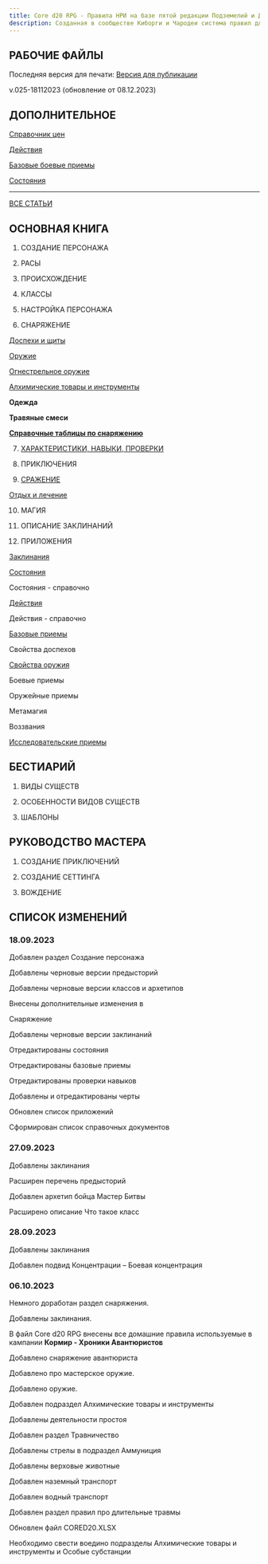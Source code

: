 ```yaml
---
title: Core d20 RPG - Правила НРИ на базе пятой редакции Подземелий и Драконов
description: Созданная в сообществе Киборги и Чародеи система правил для НРИ
---
```


## РАБОЧИЕ ФАЙЛЫ

Последняя версия для печати: [Версия для публикации](https://1drv.ms/w/s!Atcrhwwo1lBA4-MYO3eLXJyl4dRe2Q?e=bzKp9H)

v.025-18112023 (обновление от 08.12.2023)

## ДОПОЛНИТЕЛЬНОЕ

[Справочник цен](https://1drv.ms/w/s!Atcrhwwo1lBA34Zyc4aJTXfDKECa2A?e=TXivVo)

[Действия](https://1drv.ms/w/s!Atcrhwwo1lBA2dM1YzRDMg03gFExVg?e=tekaaH)

[Базовые боевые приемы](https://1drv.ms/w/s!Atcrhwwo1lBA2dMyCM_VzyPoHuZPGQ?e=PQCY66)

[Состояния](https://1drv.ms/w/s!Atcrhwwo1lBA2dM4es-k2Vu9fId01A?e=gtN8VU)

---

[ВСЕ СТАТЬИ](https://cyborgsandmages.com/posts/cored20rpg/1)

## ОСНОВНАЯ КНИГА

1.  СОЗДАНИЕ ПЕРСОНАЖА

2.  РАСЫ

3.  ПРОИСХОЖДЕНИЕ

4.  КЛАССЫ

5.  НАСТРОЙКА ПЕРСОНАЖА

6.  СНАРЯЖЕНИЕ

[Доспехи и щиты](https://cyborgsandmages.com/posts/cored20rpg/armor)

[Оружие](https://cyborgsandmages.com/posts/cored20rpg/weapons)

[Огнестрельное оружие](https://cyborgsandmages.com/posts/cored20rpg/firearms)

[Алхимические товары и инструменты](https://cyborgsandmages.com/posts/cored20rpg/alchemical-items-and-substances)

**Одежда**

**Травяные смеси**

[**Справочные таблицы по снаряжению**](https://cyborgsandmages.com/posts/cored20rpg/equipment---tables)

7.  [ХАРАКТЕРИСТИКИ, НАВЫКИ, ПРОВЕРКИ](https://cyborgsandmages.com/posts/cored20rpg/abilities-checks-skills)

8.  ПРИКЛЮЧЕНИЯ

9.  [СРАЖЕНИЕ](https://cyborgsandmages.com/posts/cored20rpg/combat)

[Отдых и лечение](https://cyborgsandmages.com/posts/cored20rpg/rests-and-healing)

10. МАГИЯ

11. ОПИСАНИЕ ЗАКЛИНАНИЙ

12. ПРИЛОЖЕНИЯ

[Заклинания](https://cyborgsandmages.com/posts/cored20rpg/spells)

[Состояния](https://cyborgsandmages.com/posts/cored20rpg/conditions)

Состояния - справочно

[Действия](https://cyborgsandmages.com/posts/cored20rpg/actions)

Действия - справочно

[Базовые приемы](https://cyborgsandmages.com/posts/cored20rpg/basicmaneuvers)

Свойства доспехов

[Свойства оружия](https://cyborgsandmages.com/posts/cored20rpg/weaponproperties)

Боевые приемы

Оружейные приемы

Метамагия

Воззвания

[Исследовательские приемы](https://cyborgsandmages.com/posts/cored20rpg/exploration-knacks#%D0%B2%D0%B0%D1%80%D0%B2%D0%B0%D1%80)

## БЕСТИАРИЙ

1.  ВИДЫ СУЩЕСТВ

2.  ОСОБЕННОСТИ ВИДОВ СУЩЕСТВ

3.  ШАБЛОНЫ

## РУКОВОДСТВО МАСТЕРА

1.  СОЗДАНИЕ ПРИКЛЮЧЕНИЙ

2.  СОЗДАНИЕ СЕТТИНГА

3.  ВОЖДЕНИЕ

## СПИСОК ИЗМЕНЕНИЙ

### 18.09.2023

Добавлен раздел Создание персонажа

Добавлены черновые версии предысторий

Добавлены черновые версии классов и
архетипов

Внесены дополнительные изменения в

Снаряжение

Добавлены черновые версии заклинаний

Отредактированы состояния

Отредактированы базовые приемы

Отредактированы проверки навыков

Добавлены и отредактированы черты

Обновлен список приложений

Сформирован список справочных документов

### 27.09.2023

Добавлены заклинания

Расширен перечень предысторий

Добавлен архетип бойца Мастер Битвы

Расширено описание Что такое класс

### 28.09.2023

Добавлены заклинания

Добавлен подвид Концентрации – Боевая
концентрация

### 06.10.2023

Немного доработан раздел снаряжения.

Добавлены заклинания.

В файл Core d20 RPG внесены все домашние правила используемые в кампании **Кормир - Хроники Авантюристов**

Добавлено снаряжение авантюриста

Добавлено про мастерское оружие.

Добавлено оружие.

Добавлен подраздел Алхимические товары и
инструменты

Добавлены деятельности простоя

Добавлен раздел Травничество

Добавлены стрелы в подраздел Аммуниция

Добавлены верховые животные

Добавлен наземный транспорт

Добавлен водный транспорт

Добавлен раздел правил про длительные травмы

Обновлен файл CORED20.XLSX

Необходимо свести воедино подразделы Алхимические товары и инструменты и Особые субстанции
